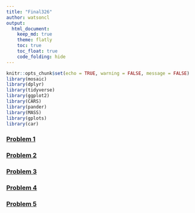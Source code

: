 ```yaml
---
title: "Final326"
author: watsoncl 
output: 
  html_document:
    keep_md: true
    theme: flatly
    toc: true
    toc_float: true
    code_folding: hide
---
```


<script type="text/javascript">
 function showhide(id) {
    var e = document.getElementById(id);
    e.style.display = (e.style.display == 'block') ? 'none' : 'block';
 }
</script>

```r
knitr::opts_chunk$set(echo = TRUE, warning = FALSE, message = FALSE)
library(mosaic)
library(dplyr)
library(tidyverse)
library(ggplot2)
library(CARS)
library(pander)
library(MASS)
library(gplots)
library(car)
```

### <a href="javascript:showhide('Problem1')">Problem 1 </a>

<div id="Problem1" style="display:none;">

```r

```

<div style="padding-left:30px;">



</div>

</div>

### <a href="javascript:showhide('Problem2')">Problem 2 </a>

<div id="Problem2" style="display:none;">

```r

```

<div style="padding-left:30px;">



</div>
</div>

### <a href="javascript:showhide('Problem 3')">Problem 3 </a>

<div id="Problem 3" style="display:none;">

```r

```

<div style="padding-left:30px;">



</div>
</div>

### <a href="javascript:showhide('Problem 4')">Problem 4 </a>

<div id="Problem 4" style="display:none;">

```r

```

<div style="padding-left:30px;">



</div>
</div>


### <a href="javascript:showhide('Problem 5')">Problem 5 </a>

<div id="Problem 5" style="display:none;">

```r

```

<div style="padding-left:30px;">



</div>
</div>


